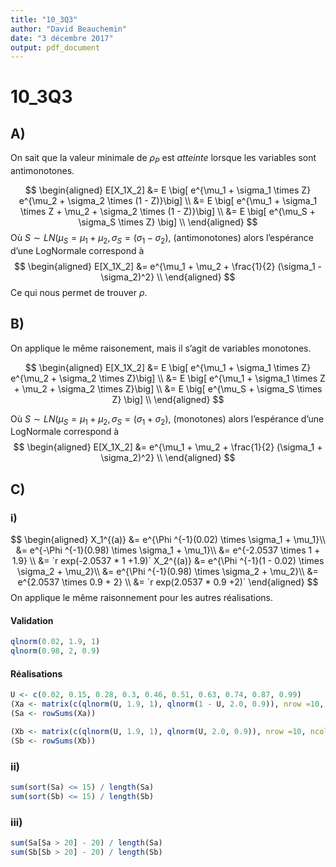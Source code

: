 ```yaml
---
title: "10_3Q3"
author: "David Beauchemin"
date: "3 décembre 2017"
output: pdf_document
---
```


# 10_3Q3

## A)
On sait que la valeur minimale de $\rho_P$ est *atteinte* lorsque les variables sont antimonotones.

$$
\begin{aligned}
E[X_1X_2] &= E \big[ e^{\mu_1 + \sigma_1 \times Z} e^{\mu_2 + \sigma_2 \times (1 - Z)}\big] \\
&= E \big[ e^{\mu_1 + \sigma_1 \times Z + \mu_2 + \sigma_2 \times (1 - Z)}\big] \\
&= E \big[ e^{\mu_S + \sigma_S \times Z} \big] \\
\end{aligned}
$$
Où $S \sim LN(\mu_S = \mu_1 + \mu_2, \sigma_S = (\sigma_1 - \sigma_2)$, (antimonotones) alors l'espérance d'une LogNormale correspond à
$$
\begin{aligned}
E[X_1X_2] &=  e^{\mu_1 + \mu_2 + \frac{1}{2} (\sigma_1 - \sigma_2)^2} \\
\end{aligned}
$$
Ce qui nous permet de trouver $\rho$.

## B)
On applique le même raisonement, mais il s'agit de variables monotones.

$$
\begin{aligned}
E[X_1X_2] &= E \big[ e^{\mu_1 + \sigma_1 \times Z} e^{\mu_2 + \sigma_2 \times Z}\big] \\
&= E \big[ e^{\mu_1 + \sigma_1 \times Z + \mu_2 + \sigma_2 \times Z}\big] \\
&= E \big[ e^{\mu_S + \sigma_S \times Z} \big] \\
\end{aligned}
$$

Où $S \sim LN(\mu_S = \mu_1 + \mu_2, \sigma_S = (\sigma_1 + \sigma_2)$, (monotones) alors l'espérance d'une LogNormale correspond à
$$
\begin{aligned}
E[X_1X_2] &=  e^{\mu_1 + \mu_2 + \frac{1}{2} (\sigma_1 + \sigma_2)^2} \\
\end{aligned}
$$

## C)
### i)
$$
\begin{aligned}
X_1^{(a)} &= e^{\Phi ^{-1}(0.02) \times \sigma_1 + \mu_1}\\
&= e^{-\Phi ^{-1}(0.98) \times \sigma_1 + \mu_1}\\
&= e^{-2.0537 \times 1 + 1.9} \\
&= `r exp(-2.0537 * 1 +1.9)`
X_2^{(a)} &= e^{\Phi ^{-1}(1 - 0.02) \times \sigma_2 + \mu_2}\\
&= e^{\Phi ^{-1}(0.98) \times \sigma_2 + \mu_2}\\
&= e^{2.0537 \times 0.9 + 2} \\
&= `r exp(2.0537 * 0.9 +2)`
\end{aligned}
$$
On applique le même raisonnement pour les autres réalisations. 

#### Validation
```r
qlnorm(0.02, 1.9, 1)
qlnorm(0.98, 2, 0.9)
```

#### Réalisations
```r
U <- c(0.02, 0.15, 0.28, 0.3, 0.46, 0.51, 0.63, 0.74, 0.87, 0.99)
(Xa <- matrix(c(qlnorm(U, 1.9, 1), qlnorm(1 - U, 2.0, 0.9)), nrow =10, ncol = 2))
(Sa <- rowSums(Xa))

(Xb <- matrix(c(qlnorm(U, 1.9, 1), qlnorm(U, 2.0, 0.9)), nrow =10, ncol = 2))
(Sb <- rowSums(Xb))
```

### ii)

```r
sum(sort(Sa) <= 15) / length(Sa)
sum(sort(Sb) <= 15) / length(Sb)
```

### iii)
```r
sum(Sa[Sa > 20] - 20) / length(Sa)
sum(Sb[Sb > 20] - 20) / length(Sb)
```

